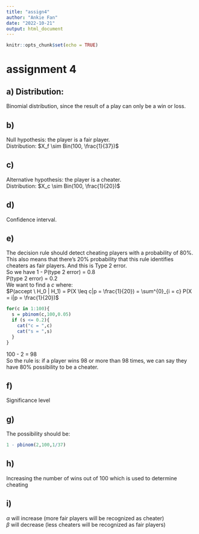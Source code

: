 ```yaml
---
title: "assign4"
author: "Ankie Fan"
date: "2022-10-21"
output: html_document
---
```


```r
knitr::opts_chunk$set(echo = TRUE)
```

# assignment 4
## a) Distribution:
Binomial distribution, since the result of a play can only be a win or loss.  

## b)
Null hypothesis: the player is a fair player.  
Distribution: $X_f \sim Bin(100, \frac{1}{37})$  

## c) 
Alternative hypothesis: the player is a cheater.  
Distribution: $X_c \sim Bin(100, \frac{1}{20})$  

## d)
Confidence interval.

## e)
The decision rule should detect cheating players with a probability of 80%. This also means that there's 20% probability that this rule identifies cheaters as fair players. And this is Type 2 error.  
So we have 1 - P(type 2 error) = 0.8  
P(type 2 error) = 0.2  
We want to find a $c$ where:  
$P(accept \  H_0 | H_1) = P(X \leq c|p = \frac{1}{20}) = \sum^{0}_{i = c} P(X = i|p = \frac{1}{20})$  

```r

for(c in 1:100){
  s = pbinom(c,100,0.05)
  if (s <= 0.2){
    cat("c = ",c)
    cat("s = ",s)
  }
}
```
100 - 2 = 98  
So the rule is: if a player wins 98 or more than 98 times, we can say they have 80% possibility to be a cheater.  

## f)
Significance level

## g)
The possibility should be:  
```r
1 - pbinom(2,100,1/37)
```

## h)
Increasing the number of wins out of 100 which is used to determine cheating

## i)
$\alpha$ will increase (more fair players will be recognized as cheater)  
$\beta$ will decrease (less cheaters will be recognized as fair players)  